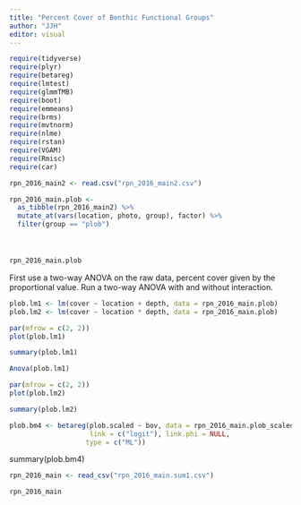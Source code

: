 ```yaml
---
title: "Percent Cover of Benthic Functional Groups"
author: "JJH"
editor: visual
---
```


```r
require(tidyverse)
require(plyr)
require(betareg)
require(lmtest)
require(glmmTMB)
require(boot)
require(emmeans)
require(brms)
require(mvtnorm)
require(nlme)
require(rstan)
require(VGAM)
require(Rmisc)
require(car)
```

```r
rpn_2016_main2 <- read.csv("rpn_2016_main2.csv")
```

<div style = "margin-bottom:50px;">
```r
rpn_2016_main.plob <- 
  as_tibble(rpn_2016_main2) %>%
  mutate_at(vars(location, photo, group), factor) %>%
  filter(group == "plob")
```
</div>

```r
rpn_2016_main.plob
```

First use a two-way ANOVA on the raw data, percent cover given by the proportional value.
Run a two-way ANOVA with and without interaction.

```r
plob.lm1 <- lm(cover ~ location + depth, data = rpn_2016_main.plob)
plob.lm2 <- lm(cover ~ location * depth, data = rpn_2016_main.plob)
```

```r
par(mfrow = c(2, 2))
plot(plob.lm1)
```

```r
summary(plob.lm1)
```

```r
Anova(plob.lm1)
```


```r
par(mfrow = c(2, 2))
plot(plob.lm2)
```

```r
summary(plob.lm2)
```



```r
plob.bm4 <- betareg(plob.scaled ~ bov, data = rpn_2016_main.plob_scaled, 
                    link = c("logit"), link.phi = NULL,
                   type = c("ML"))
```



summary(plob.bm4)


```r
rpn_2016_main <- read_csv("rpn_2016_main.sum1.csv")
```

```r
rpn_2016_main
```



















